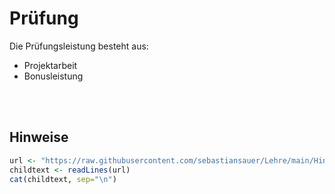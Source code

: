 # Prüfung



Die Prüfungsleistung besteht aus:

  - Projektarbeit
  - Bonusleistung

</br>
</br>


## Hinweise


```r
url <- "https://raw.githubusercontent.com/sebastiansauer/Lehre/main/Hinweise/Hinweise-Pruefung-Seminararbeit.Rmd"
childtext <- readLines(url)
cat(childtext, sep="\n")
```


</br>
</br>


